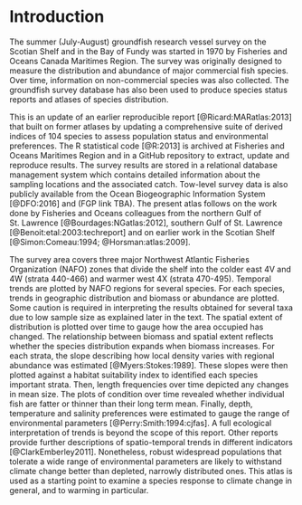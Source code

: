 # Introduction {#sec:introduction}

The summer (July-August) groundfish research vessel survey on the Scotian Shelf and in the Bay of Fundy was started in 1970 by Fisheries and Oceans Canada Maritimes Region. The survey was originally designed to measure the distribution and abundance of major commercial fish species. Over time, information on non-commercial species was also collected. The groundfish survey database has also been used to produce species status reports and atlases of species distribution. 

This is an update of an earlier reproducible report [@Ricard:MARatlas:2013] that built on former atlases by updating a comprehensive suite of derived indices of 104 species to assess population status and environmental preferences. The R statistical code [@R:2013] is archived at Fisheries and Oceans Maritimes Region and in a GitHub repository to extract, update and reproduce results. The survey results are stored in a relational database management system which contains detailed information about the sampling locations and the associated catch. Tow-level survey data is also publicly available from the Ocean Biogeographic Information System [@DFO:2016] and (FGP link TBA). The present atlas follows on the work done by Fisheries and Oceans colleagues from the northern Gulf of St. Lawrence [@Bourdages:NGatlas:2012], southern Gulf of St. Lawrence [@Benoit:etal:2003:techreport] and on earlier work in the Scotian Shelf [@Simon:Comeau:1994; @Horsman:atlas:2009].

The survey area covers three major Northwest Atlantic Fisheries Organization (NAFO) zones that divide the shelf into the colder east 4V and 4W (strata 440-466) and warmer west 4X (strata 470-495). Temporal trends are plotted by NAFO regions for several species. For each species, trends in geographic distribution and biomass or abundance are plotted. Some caution is required in interpreting the results obtained for several taxa due to low sample size as explained later in the text. The spatial extent of distribution is plotted over time to gauge how the area occupied has changed. The relationship between biomass and spatial extent reflects whether the species distribution expands when biomass increases. For each strata, the slope describing how local density varies with regional abundance was estimated [@Myers:Stokes:1989]. These slopes were then plotted against a habitat suitability index to identified each species important strata. Then, length frequencies over time depicted any changes in mean size. The plots of condition over time revealed whether individual fish are fatter or thinner than their long term mean. Finally, depth, temperature and salinity preferences were estimated to gauge the range of environmental parameters [@Perry:Smith:1994:cjfas]. A full ecological interpretation of trends is beyond the scope of this report. Other reports provide further descriptions of spatio-temporal trends in different indicators [@ClarkEmberley2011]. Nonetheless, robust widespread populations that tolerate a wide range of environmental parameters are likely to withstand climate change better than depleted, narrowly distributed ones. This atlas is used as a starting point to examine a species response to climate change in general, and to warming in particular. 


